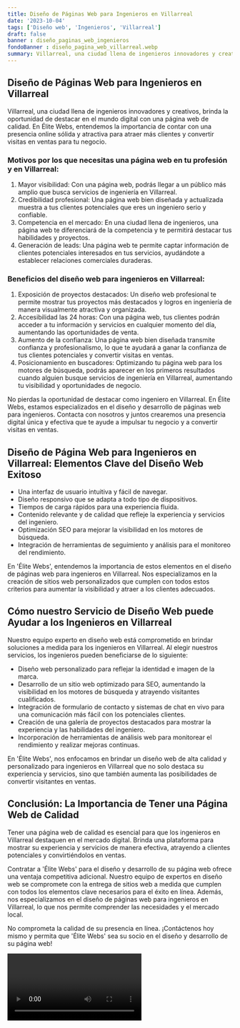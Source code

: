 ```yaml
---
title: Diseño de Páginas Web para Ingenieros en Villarreal
date: '2023-10-04'
tags: ['Diseño web', 'Ingenieros', 'Villarreal']
draft: false
banner : diseño_paginas_web_ingenieros
fondoBanner : diseño_pagina_web_villarreal.webp
summary: Villarreal, una ciudad llena de ingenieros innovadores y creativos, brinda la oportunidad de destacar en el mundo digital con una página web de calidad. En Élite Webs, entendemos la importancia de contar con una presencia online sólida y atractiva para atraer más clientes y convertir visitas en ventas para tu negocio.
---
```


## Diseño de Páginas Web para Ingenieros en Villarreal

Villarreal, una ciudad llena de ingenieros innovadores y creativos, brinda la oportunidad de destacar en el mundo digital con una página web de calidad. En Élite Webs, entendemos la importancia de contar con una presencia online sólida y atractiva para atraer más clientes y convertir visitas en ventas para tu negocio.

### Motivos por los que necesitas una página web en tu profesión y en Villarreal:
1. Mayor visibilidad: Con una página web, podrás llegar a un público más amplio que busca servicios de ingeniería en Villarreal.
2. Credibilidad profesional: Una página web bien diseñada y actualizada muestra a tus clientes potenciales que eres un ingeniero serio y confiable.
3. Competencia en el mercado: En una ciudad llena de ingenieros, una página web te diferenciará de la competencia y te permitirá destacar tus habilidades y proyectos.
4. Generación de leads: Una página web te permite captar información de clientes potenciales interesados en tus servicios, ayudándote a establecer relaciones comerciales duraderas.

### Beneficios del diseño web para ingenieros en Villarreal:
1. Exposición de proyectos destacados: Un diseño web profesional te permite mostrar tus proyectos más destacados y logros en ingeniería de manera visualmente atractiva y organizada.
2. Accesibilidad las 24 horas: Con una página web, tus clientes podrán acceder a tu información y servicios en cualquier momento del día, aumentando las oportunidades de venta.
3. Aumento de la confianza: Una página web bien diseñada transmite confianza y profesionalismo, lo que te ayudará a ganar la confianza de tus clientes potenciales y convertir visitas en ventas.
4. Posicionamiento en buscadores: Optimizando tu página web para los motores de búsqueda, podrás aparecer en los primeros resultados cuando alguien busque servicios de ingeniería en Villarreal, aumentando tu visibilidad y oportunidades de negocio.

No pierdas la oportunidad de destacar como ingeniero en Villarreal. En Élite Webs, estamos especializados en el diseño y desarrollo de páginas web para ingenieros. Contacta con nosotros y juntos crearemos una presencia digital única y efectiva que te ayude a impulsar tu negocio y a convertir visitas en ventas.

<GifSeo />

<Cta />

## Diseño de Página Web para Ingenieros en Villarreal: Elementos Clave del Diseño Web Exitoso

- Una interfaz de usuario intuitiva y fácil de navegar.
- Diseño responsivo que se adapta a todo tipo de dispositivos.
- Tiempos de carga rápidos para una experiencia fluida.
- Contenido relevante y de calidad que refleje la experiencia y servicios del ingeniero.
- Optimización SEO para mejorar la visibilidad en los motores de búsqueda.
- Integración de herramientas de seguimiento y análisis para el monitoreo del rendimiento.

En 'Élite Webs', entendemos la importancia de estos elementos en el diseño de páginas web para ingenieros en Villarreal. Nos especializamos en la creación de sitios web personalizados que cumplen con todos estos criterios para aumentar la visibilidad y atraer a los clientes adecuados.

## Cómo nuestro Servicio de Diseño Web puede Ayudar a los Ingenieros en Villarreal

Nuestro equipo experto en diseño web está comprometido en brindar soluciones a medida para los ingenieros en Villarreal. Al elegir nuestros servicios, los ingenieros pueden beneficiarse de lo siguiente:

- Diseño web personalizado para reflejar la identidad e imagen de la marca.
- Desarrollo de un sitio web optimizado para SEO, aumentando la visibilidad en los motores de búsqueda y atrayendo visitantes cualificados.
- Integración de formulario de contacto y sistemas de chat en vivo para una comunicación más fácil con los potenciales clientes.
- Creación de una galería de proyectos destacados para mostrar la experiencia y las habilidades del ingeniero.
- Incorporación de herramientas de análisis web para monitorear el rendimiento y realizar mejoras continuas.

En 'Élite Webs', nos enfocamos en brindar un diseño web de alta calidad y personalizado para ingenieros en Villarreal que no solo destaca su experiencia y servicios, sino que también aumenta las posibilidades de convertir visitantes en ventas.

## Conclusión: La Importancia de Tener una Página Web de Calidad

Tener una página web de calidad es esencial para que los ingenieros en Villarreal destaquen en el mercado digital. Brinda una plataforma para mostrar su experiencia y servicios de manera efectiva, atrayendo a clientes potenciales y convirtiéndolos en ventas. 

Contratar a 'Élite Webs' para el diseño y desarrollo de su página web ofrece una ventaja competitiva adicional. Nuestro equipo de expertos en diseño web se compromete con la entrega de sitios web a medida que cumplen con todos los elementos clave necesarios para el éxito en línea. Además, nos especializamos en el diseño de páginas web para ingenieros en Villarreal, lo que nos permite comprender las necesidades y el mercado local.

No comprometa la calidad de su presencia en línea. ¡Contáctenos hoy mismo y permita que 'Élite Webs' sea su socio en el diseño y desarrollo de su página web!

<Video />

<CtaBot job='Ingenieros' city='Villarreal'/>

<Gmaps query='Villarreal+españa+maps' />